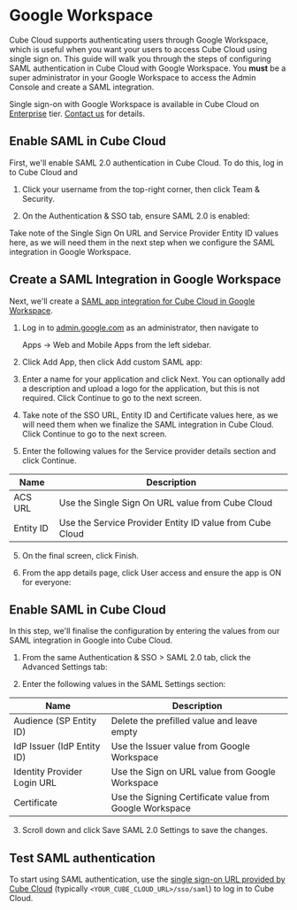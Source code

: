 # Google Workspace

Cube Cloud supports authenticating users through Google Workspace, which is
useful when you want your users to access Cube Cloud using single sign on. This
guide will walk you through the steps of configuring SAML authentication in Cube
Cloud with Google Workspace. You **must** be a super administrator in your
Google Workspace to access the Admin Console and create a SAML integration.

<SuccessBox>

Single sign-on with Google Workspace is available in Cube Cloud on
[Enterprise](https://cube.dev/pricing) tier.
[Contact us](https://cube.dev/contact) for details.

</SuccessBox>

## Enable SAML in Cube Cloud

First, we'll enable SAML 2.0 authentication in Cube Cloud. To do this, log in to
Cube Cloud and

1. Click your username from the top-right corner, then click <Btn>Team &
   Security</Btn>.

2. On the <Btn>Authentication & SSO</Btn> tab, ensure <Btn>SAML 2.0</Btn> is
   enabled:

<Screenshot
  alt="Cube Cloud Team Authentication and SSO tab"
  src="https://ucarecdn.com/f5ff1413-f37c-4476-afcc-0ff29e87e80a/"
/>

Take note of the <Btn>Single Sign On URL</Btn> and <Btn>Service Provider Entity
ID</Btn> values here, as we will need them in the next step when we configure
the SAML integration in Google Workspace.

## Create a SAML Integration in Google Workspace

Next, we'll create a [SAML app integration for Cube Cloud in Google
Workspace][google-docs-create-saml-app].

1. Log in to [admin.google.com](https://admin.google.com) as an administrator,
   then navigate to

   <Btn>Apps → Web and Mobile Apps</Btn> from the left sidebar.

2. Click <Btn>Add App</Btn>, then click <Btn>Add custom SAML app</Btn>:

<Screenshot src="https://ucarecdn.com/5898f666-a2b4-44b5-ae9e-03832d9966bc/" />

3. Enter a name for your application and click <Btn>Next</Btn>. You can
   optionally add a description and upload a logo for the application, but this
   is not required. Click <Btn>Continue</Btn> to go to the next screen.

<Screenshot src="https://ucarecdn.com/b8fe1ad6-6f31-42ed-908c-3e1b72a3d2f1/" />

4. Take note of the <Btn>SSO URL</Btn>, <Btn>Entity ID</Btn> and
   <Btn>Certificate</Btn> values here, as we will need them when we finalize the
   SAML integration in Cube Cloud. Click <Btn>Continue</Btn> to go to the next screen.

<Screenshot src="https://ucarecdn.com/3f046773-d2d1-424f-a8f8-b023e4896eb1/" />

5. Enter the following values for the <Btn>Service provider details</Btn>
   section and click <Btn>Continue</Btn>.

| Name      | Description                                                         |
| --------- | ------------------------------------------------------------------- |
| ACS URL   | Use the <Btn>Single Sign On URL</Btn> value from Cube Cloud         |
| Entity ID | Use the <Btn>Service Provider Entity ID</Btn> value from Cube Cloud |

<Screenshot src="https://ucarecdn.com/f7e49547-e0ad-4fa3-902b-536e5926a0bc/" />

5. On the final screen, click <Btn>Finish</Btn>.

6. From the app details page, click <Btn>User access</Btn> and ensure the app is
   <Btn>ON for everyone</Btn>:

<Screenshot src="https://ucarecdn.com/8e1696fa-828c-4be5-a1d8-81c7b054dadb/" />

## Enable SAML in Cube Cloud

In this step, we'll finalise the configuration by entering the values from our
SAML integration in Google into Cube Cloud.

1. From the same <Btn>Authentication & SSO > SAML 2.0</Btn> tab, click the
   <Btn>Advanced Settings</Btn> tab:

<Screenshot src="https://ucarecdn.com/5359c52e-69c1-45fa-baf2-d3bb07d72634/" />

2. Enter the following values in the <Btn>SAML Settings</Btn> section:

| Name                        | Description                                                        |
| --------------------------- | ------------------------------------------------------------------ |
| Audience (SP Entity ID)     | Delete the prefilled value and leave empty                         |
| IdP Issuer (IdP Entity ID)  | Use the <Btn>Issuer</Btn> value from Google Workspace              |
| Identity Provider Login URL | Use the <Btn>Sign on URL</Btn> value from Google Workspace         |
| Certificate                 | Use the <Btn>Signing Certificate</Btn> value from Google Workspace |

3. Scroll down and click <Btn>Save SAML 2.0 Settings</Btn> to save the changes.

## Test SAML authentication

To start using SAML authentication, use the
[single sign-on URL provided by Cube Cloud](#enable-saml-in-cube-cloud)
(typically `<YOUR_CUBE_CLOUD_URL>/sso/saml`) to log in to Cube Cloud.

[google-docs-create-saml-app]: https://support.google.com/a/answer/6087519?hl=en
